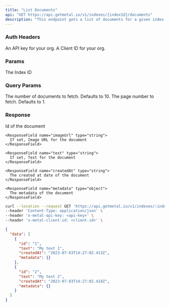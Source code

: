 ```yaml
---
title: "List Documents"
api: "GET https://api.getmetal.io/v1/indexes/{indexId}/documents"
description: "This endpoint gets a list of documents for a given index."
---
```


### Auth Headers

<ParamField required header="x-metal-api-key" type="string">
  An API key for your org.
</ParamField>

<ParamField required header="x-metal-client-id" type="string">
  A Client ID for your org.
</ParamField>

### Params

<ParamField required path="indexId" type="string">
  The Index ID
</ParamField>

### Query Params

<ParamField optional query="limit" type="number">
  The number of documents to fetch. Defaults to 10.
</ParamField>

<ParamField optional query="page" type="number">
  The page number to fetch. Defaults to 1.
</ParamField>

### Response

<ResponseField name="data" type="Document Array">
  <Expandable title="properties">
    <ResponseField name="id" type="string">
      Id of the document
    </ResponseField>

    <ResponseField name="imageUrl" type="string">
      If set, Image URL for the document
    </ResponseField>

    <ResponseField name="text" type="string">
      If set, Text for the document
    </ResponseField>

    <ResponseField name="createdAt" type="string">
      The created at date of the document
    </ResponseField>

    <ResponseField name="metadata" type="object">
      The metadata of the document
    </ResponseField>

  </Expandable>
</ResponseField>

<RequestExample>

```bash Example Request
curl --location --request GET 'https://api.getmetal.io/v1/indexes/:indexId/documents' \
--header 'Content-Type: application/json' \
--header 'x-metal-api-key: <api-key>' \
--header 'x-metal-client-id: <client-id>' \
```

</RequestExample>

<ResponseExample>

```json Response
{
  "data": [
    {
      "id": "1",
      "text": "My text 1",
      "createdAt": "2023-07-03T14:27:02.413Z",
      "metadata": {}
    },
    {
      "id": "2",
      "text": "My text 2",
      "createdAt": "2023-07-03T14:27:02.418Z",
      "metadata": {}
    }
  ]
}
```

</ResponseExample>
